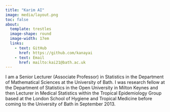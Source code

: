 ```yaml
---
title: "Karim AI"
image: media/layout.png
toc: false
about: 
  template: trestles
  image-shape: round
  image-width: 17em
  links:
    - text: GitHub
      href: https://github.com/kanayai
    - text: Email
      href: mailto:kai21@bath.ac.uk
---
```


I am a Senior Lecturer (Associate Professor) in Statistics in the Department of Mathematical Sciences at the University of Bath. I was research fellow at the Department of Statistics in the Open University in Milton Keynes and then Lecturer in Medical Statistics within the Tropical Epidemiology Group based at the London School of Hygiene and Tropical Medicine before coming to the University of Bath in September 2013.